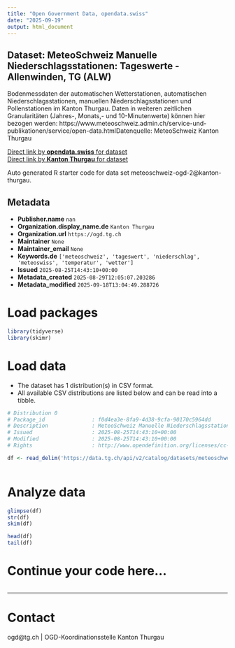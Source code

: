 ```yaml
---
title: "Open Government Data, opendata.swiss"
date: "2025-09-19"
output: html_document
---
```


## Dataset: MeteoSchweiz Manuelle Niederschlagsstationen: Tageswerte - Allenwinden, TG (ALW)

Bodenmessdaten der automatischen Wetterstationen, automatischen Niederschlagsstationen, manuellen Niederschlagsstationen und Pollenstationen im Kanton Thurgau. Daten in weiteren zeitlichen Granularitäten (Jahres-, Monats,- und 10-Minutenwerte) können hier bezogen werden: https://www.meteoschweiz.admin.ch/service-und-publikationen/service/open-data.htmlDatenquelle: MeteoSchweiz Kanton Thurgau

[Direct link by **opendata.swiss** for dataset](https://opendata.swiss/de/dataset/meteoschweiz-manuelle-niederschlagsstationen-tageswerte-allenwinden-tg-alw)<br>
[Direct link by **Kanton Thurgau** for dataset](https://data.tg.ch/explore/dataset/meteoschweiz-ogd-2/)

Auto generated R starter code for data set meteoschweiz-ogd-2@kanton-thurgau.

## Metadata

- **Publisher.name** `nan`
- **Organization.display_name.de** `Kanton Thurgau`
- **Organization.url** `https://ogd.tg.ch`
- **Maintainer** `None`
- **Maintainer_email** `None`
- **Keywords.de** `['meteoschweiz', 'tageswert', 'niederschlag', 'meteoswiss', 'temperatur', 'wetter']`
- **Issued** `2025-08-25T14:43:10+00:00`
- **Metadata_created** `2025-08-29T12:05:07.203286`
- **Metadata_modified** `2025-09-18T13:04:49.288726`


# Load packages

```r

library(tidyverse)
library(skimr)

```

# Load data

-   The dataset has 1 distribution(s) in CSV format.
-   All available CSV distributions are listed below and can be read into a tibble.

```r

# Distribution 0
# Package_id               : f0d4ea3e-8fa9-4d38-9cfa-90170c5964dd
# Description              : MeteoSchweiz Manuelle Niederschlagsstationen: Tageswerte - Allenwinden, TG (ALW) (csv)
# Issued                   : 2025-08-25T14:43:10+00:00
# Modified                 : 2025-08-25T14:43:10+00:00
# Rights                   : http://www.opendefinition.org/licenses/cc-by/

df <- read_delim('https://data.tg.ch/api/v2/catalog/datasets/meteoschweiz-ogd-2/exports/csv?use_labels=true')



```

# Analyze data

```r

glimpse(df)
str(df)
skim(df)

head(df)
tail(df)

```

# Continue your code here...

```r

```

------------------------------------------------------------------------

# Contact

ogd@tg.ch | OGD-Koordinationsstelle Kanton Thurgau
